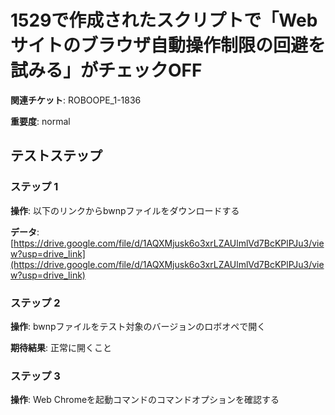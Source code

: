 # 1529で作成されたスクリプトで「Webサイトのブラウザ自動操作制限の回避を試みる」がチェックOFF

**関連チケット**: ROBOOPE_1-1836

**重要度**: normal

## テストステップ

### ステップ 1

**操作**: 以下のリンクからbwnpファイルをダウンロードする

**データ**: [https://drive.google.com/file/d/1AQXMjusk6o3xrLZAUlmlVd7BcKPlPJu3/view?usp=drive_link](https://drive.google.com/file/d/1AQXMjusk6o3xrLZAUlmlVd7BcKPlPJu3/view?usp=drive_link)

### ステップ 2

**操作**: bwnpファイルをテスト対象のバージョンのロボオペで開く

**期待結果**:
正常に開くこと

### ステップ 3

**操作**: Web Chromeを起動コマンドのコマンドオプションを確認する

